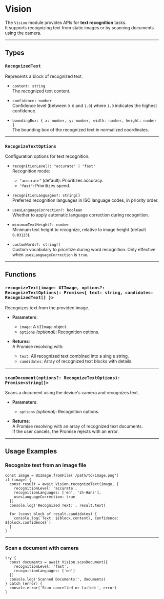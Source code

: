 # Vision 

The `Vision` module provides APIs for **text recognition** tasks.  
It supports recognizing text from static images or by scanning documents using the camera.  

---

## Types

### `RecognizedText`
Represents a block of recognized text.

- `content: string`  
  The recognized text content.

- `confidence: number`  
  Confidence level (between `0.0` and `1.0`) where `1.0` indicates the highest confidence.

- `boundingBox: { x: number, y: number, width: number, height: number }`  
  The bounding box of the recognized text in normalized coordinates.

---

### `RecognizeTextOptions`
Configuration options for text recognition.

- `recognitionLevel?: "accurate" | "fast"`  
  Recognition mode:
  - `"accurate"` (default): Prioritizes accuracy.
  - `"fast"`: Prioritizes speed.

- `recognitionLanguages?: string[]`  
  Preferred recognition languages in ISO language codes, in priority order.

- `usesLanguageCorrection?: boolean`  
  Whether to apply automatic language correction during recognition.

- `minimumTextHeight?: number`  
  Minimum text height to recognize, relative to image height (default `0.03125`).

- `customWords?: string[]`  
  Custom vocabulary to prioritize during word recognition. Only effective when `usesLanguageCorrection` is `true`.

---

## Functions

### `recognizeText(image: UIImage, options?: RecognizeTextOptions): Promise<{ text: string, candidates: RecognizedText[] }>`
Recognizes text from the provided image.

- **Parameters**:
  - `image`: A `UIImage` object.
  - `options` *(optional)*: Recognition options.

- **Returns**:  
  A Promise resolving with:
  - `text`: All recognized text combined into a single string.
  - `candidates`: Array of recognized text blocks with details.

---

### `scanDocument(options?: RecognizeTextOptions): Promise<string[]>`
Scans a document using the device's camera and recognizes text.

- **Parameters**:
  - `options` *(optional)*: Recognition options.

- **Returns**:  
  A Promise resolving with an array of recognized text documents.  
  If the user cancels, the Promise rejects with an error.

---

## Usage Examples

### Recognize text from an image file
```tsx
const image = UIImage.fromFile('/path/to/image.png')
if (image) {
  const result = await Vision.recognizeText(image, {
    recognitionLevel: 'accurate',
    recognitionLanguages: ['en', 'zh-Hans'],
    usesLanguageCorrection: true
  })
  console.log('Recognized Text:', result.text)

  for (const block of result.candidates) {
    console.log(`Text: ${block.content}, Confidence: ${block.confidence}`)
  }
}
```

---

### Scan a document with camera
```tsx
try {
  const documents = await Vision.scanDocument({
    recognitionLevel: 'fast',
    recognitionLanguages: ['en']
  })
  console.log('Scanned Documents:', documents)
} catch (error) {
  console.error('Scan cancelled or failed:', error)
}
```
